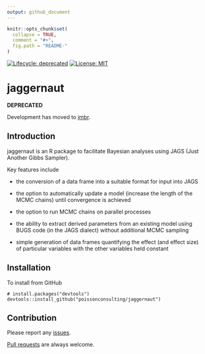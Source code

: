 ```yaml
---
output: github_document
---
```


<!-- README.md is generated from README.Rmd. Please edit that file -->

```r
knitr::opts_chunk$set(
  collapse = TRUE,
  comment = "#>",
  fig.path = "README-"
)
```

[![Lifecycle: deprecated](https://img.shields.io/badge/lifecycle-deprecated-orange.svg)](https://lifecycle.r-lib.org/articles/stages.html#deprecated)
[![License: MIT](https://img.shields.io/badge/License-MIT-blue.svg)](https://opensource.org/licenses/MIT)

# jaggernaut

**DEPRECATED** 

Development has moved to [jmbr](https://github.com/poissonconsulting/jmbr).

## Introduction

jaggernaut is an R package to facilitate Bayesian analyses using JAGS 
(Just Another Gibbs Sampler).

Key features include 

* the conversion of a data frame into a suitable format for input into JAGS

* the option to automatically update a model (increase the length of the MCMC chains)
until convergence is achieved

* the option to run MCMC chains on parallel processes

* the ability to extract derived parameters from an existing model using BUGS code 
(in the JAGS dialect) without additional MCMC sampling

* simple generation of data frames quantifying the effect (and effect size) of 
particular variables with the other variables held constant

## Installation

To install from GitHub
```
# install.packages("devtools")
devtools::install_github("poissonconsulting/jaggernaut")
```

## Contribution

Please report any [issues](https://github.com/poissonconsulting/jaggernaut/issues).

[Pull requests](https://github.com/poissonconsulting/jaggernaut/pulls) are always welcome.

